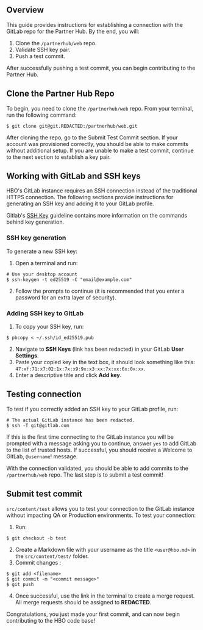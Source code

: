 
## Overview

This guide provides instructions for establishing a connection with the GitLab repo for the Partner Hub. By the end, you will:

1. Clone the `/partnerhub/web` repo.
2. Validate SSH key pair.
3. Push a test commit.

After successfully pushing a test commit, you can begin contributing to the Partner Hub.

## Clone the Partner Hub Repo

To begin, you need to clone the `/partnerhub/web` repo. From your terminal, run the following command:

```
$ git clone git@git.REDACTED:/partnerhub/web.git
```

After cloning the repo, go to the Submit Test Commit section. If your account was provisioned correctly, you should be able to make commits without additional setup. If you are unable to make a test commit, continue to the next section to establish a key pair.

## Working with GitLab and SSH keys

HBO's GitLab instance requires an SSH connection instead of the traditional HTTPS connection. The following sections provide instructions for generating an SSH key and adding it to your GitLab profile.

Gitlab's [SSH Key](https://git.wmedia.tech/help/ssh/README#generating-a-new-ssh-key-pair) guideline contains more information on the commands behind key generation.

### SSH key generation

To generate a new SSH key:

1. Open a terminal and run:

```
# Use your desktop account
$ ssh-keygen -t ed25519 -C "email@example.com"
```

2. Follow the prompts to continue (it is recommended that you enter a password for an extra layer of security).

### Adding SSH key to GitLab

1. To copy your SSH key, run:

```
$ pbcopy < ~/.ssh/id_ed25519.pub
```

2. Navigate to **SSH Keys** (link has been redacted) in your GitLab **User Settings**.
3. Paste your copied key in the text box, it should look something like this: `47:xf:71:x7:02:1x:7x:x9:9x:x3:xx:7x:xx:6x:0x:xx`.
4. Enter a descriptive title and click **Add key**.

## Testing connection

To test if you correctly added an SSH key to your GitLab profile, run:

```
# The actual GitLab instance has been redacted.
$ ssh -T git@gitlab.com
```

If this is the first time connecting to the GitLab instance you will be prompted with a message asking you to continue, answer `yes` to add GitLab to the list of trusted hosts. If successful, you should receive a Welcome to GitLab, `@username`! message.

With the connection validated, you should be able to add commits to the `/partnerhub/web` repo. The last step is to submit a test commit!

## Submit test commit

`src/content/test` allows you to test your connection to the GitLab instance without impacting QA or Production environments. To test your connection:

1. Run:

```
$ git checkout -b test
```

2. Create a Markdown file with your username as the title `<user@hbo.md>` in the `src/content/test/` folder.
3. Commit changes :

```
$ git add <filename>
$ git commit -m "<commit message>"
$ git push
```

4. Once successful, use the link in the terminal to create a merge request. All merge requests should be assigned to **REDACTED**.

Congratulations, you just made your first commit, and can now begin contributing to the HBO code base!
